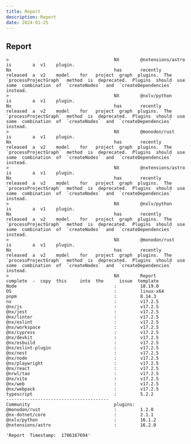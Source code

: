 ```yaml
---
title: Report
description: Report
date: 2024-01-25
---
```


## Report
```
>                                        NX        @nxtensions/astro  is        a  v1    plugin.                                                                                                                                                                              
Nx                                       has       recently           released  a  v2    model    for   project  graph  plugins.  The  `processProjectGraph`  method  is  deprecated.  Plugins  should  use  some  combination  of  `createNodes`  and  `createDependencies`  instead.
>                                        NX        @nxlv/python       is        a  v1    plugin.                                                                                                                                                                              
Nx                                       has       recently           released  a  v2    model    for   project  graph  plugins.  The  `processProjectGraph`  method  is  deprecated.  Plugins  should  use  some  combination  of  `createNodes`  and  `createDependencies`  instead.
>                                        NX        @monodon/rust      is        a  v1    plugin.                                                                                                                                                                              
Nx                                       has       recently           released  a  v2    model    for   project  graph  plugins.  The  `processProjectGraph`  method  is  deprecated.  Plugins  should  use  some  combination  of  `createNodes`  and  `createDependencies`  instead.
>                                        NX        @nxtensions/astro  is        a  v1    plugin.                                                                                                                                                                              
Nx                                       has       recently           released  a  v2    model    for   project  graph  plugins.  The  `processProjectGraph`  method  is  deprecated.  Plugins  should  use  some  combination  of  `createNodes`  and  `createDependencies`  instead.
>                                        NX        @nxlv/python       is        a  v1    plugin.                                                                                                                                                                              
Nx                                       has       recently           released  a  v2    model    for   project  graph  plugins.  The  `processProjectGraph`  method  is  deprecated.  Plugins  should  use  some  combination  of  `createNodes`  and  `createDependencies`  instead.
>                                        NX        @monodon/rust      is        a  v1    plugin.                                                                                                                                                                              
Nx                                       has       recently           released  a  v2    model    for   project  graph  plugins.  The  `processProjectGraph`  method  is  deprecated.  Plugins  should  use  some  combination  of  `createNodes`  and  `createDependencies`  instead.
>                                        NX        Report             complete  -  copy  this     into  the      issue  template                                                                                                                                              
Node                                     :         18.19.0                                                                                                                                                                                                                    
OS                                       :         linux-x64                                                                                                                                                                                                                  
pnpm                                     :         8.14.3                                                                                                                                                                                                                     
nx                                       :         v17.2.5                                                                                                                                                                                                                    
@nx/js                                   :         v17.2.5                                                                                                                                                                                                                    
@nx/jest                                 :         v17.2.5                                                                                                                                                                                                                    
@nx/linter                               :         v17.2.5                                                                                                                                                                                                                    
@nx/eslint                               :         v17.2.5                                                                                                                                                                                                                    
@nx/workspace                            :         v17.2.5                                                                                                                                                                                                                    
@nx/cypress                              :         v17.2.5                                                                                                                                                                                                                    
@nx/devkit                               :         v17.2.5                                                                                                                                                                                                                    
@nx/esbuild                              :         v17.2.5                                                                                                                                                                                                                    
@nx/eslint-plugin                        :         v17.2.5                                                                                                                                                                                                                    
@nx/nest                                 :         v17.2.5                                                                                                                                                                                                                    
@nx/node                                 :         v17.2.5                                                                                                                                                                                                                    
@nx/playwright                           :         v17.2.5                                                                                                                                                                                                                    
@nx/react                                :         v17.2.5                                                                                                                                                                                                                    
@nrwl/tao                                :         v17.2.5                                                                                                                                                                                                                    
@nx/vite                                 :         v17.2.5                                                                                                                                                                                                                    
@nx/web                                  :         v17.2.5                                                                                                                                                                                                                    
@nx/webpack                              :         v17.2.5                                                                                                                                                                                                                    
typescript                               :         5.2.2                                                                                                                                                                                                                      
---------------------------------------                                                                                                                                                                                                                                       
Community                                plugins:                                                                                                                                                                                                                             
@monodon/rust                            :         1.2.0                                                                                                                                                                                                                      
@nx-dotnet/core                          :         2.1.1                                                                                                                                                                                                                      
@nxlv/python                             :         16.1.2                                                                                                                                                                                                                     
@nxtensions/astro                        :         16.2.0                                                                                                                                                                                                                     
```

```
'Report  Timestamp:  1706167694'
```
